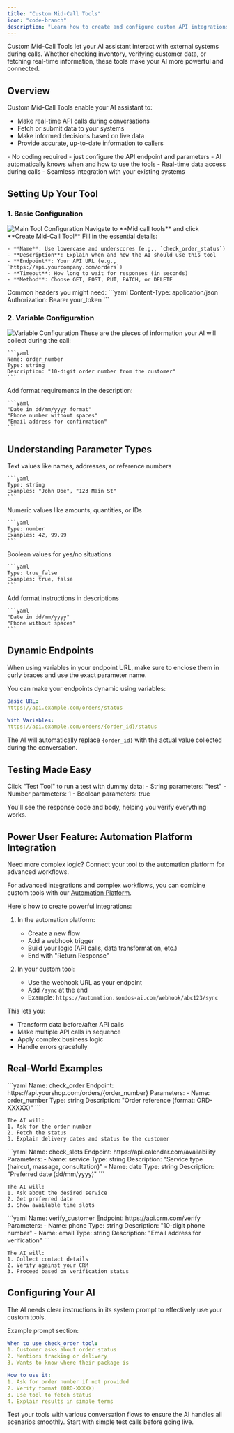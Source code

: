 ```yaml
---
title: "Custom Mid-Call Tools"
icon: "code-branch"
description: "Learn how to create and configure custom API integrations that your AI assistant can use during calls"
---
```


<Note>
  Custom Mid-Call Tools let your AI assistant interact with external systems
  during calls. Whether checking inventory, verifying customer data, or fetching
  real-time information, these tools make your AI more powerful and connected.
</Note>

## Overview

Custom Mid-Call Tools enable your AI assistant to:

- Make real-time API calls during conversations
- Fetch or submit data to your systems
- Make informed decisions based on live data
- Provide accurate, up-to-date information to callers

<Card title="Key Benefits" icon="star">
  - No coding required - just configure the API endpoint and parameters - AI
  automatically knows when and how to use the tools - Real-time data access
  during calls - Seamless integration with your existing systems
</Card>

## Setting Up Your Tool

### 1. Basic Configuration

<Frame>
  <img src="/resources/mid-call.png" alt="Main Tool Configuration" />
</Frame>

<Steps>
  <Step title="Access Tool Creation">
    Navigate to **Mid call tools** and click **Create Mid-Call Tool**
  </Step>

  <Step title="Configure Main Settings">
    Fill in the essential details:

    - **Name**: Use lowercase and underscores (e.g., `check_order_status`)
    - **Description**: Explain when and how the AI should use this tool
    - **Endpoint**: Your API URL (e.g., `https://api.yourcompany.com/orders`)
    - **Timeout**: How long to wait for responses (in seconds)
    - **Method**: Choose GET, POST, PUT, PATCH, or DELETE

  </Step>

  <Step title="Add Headers">
    Common headers you might need:
    ```yaml
    Content-Type: application/json
    Authorization: Bearer your_token
    ```
  </Step>
</Steps>

### 2. Variable Configuration

<Frame>
  <img src="/resources/mid-call-param.png" alt="Variable Configuration" />
</Frame>

<Steps>
  <Step title="Define Parameters">
    These are the pieces of information your AI will collect during the call:
    
    ```yaml
    Name: order_number
    Type: string
    Description: "10-digit order number from the customer"
    ```
  </Step>

  <Step title="Set Validation Rules">
    Add format requirements in the description:
    
    ```yaml
    "Date in dd/mm/yyyy format"
    "Phone number without spaces"
    "Email address for confirmation"
    ```
  </Step>
</Steps>

## Understanding Parameter Types

<CardGroup cols={2}>
  <Card title="String" icon="font">
    Text values like names, addresses, or reference numbers

    ```yaml
    Type: string
    Examples: "John Doe", "123 Main St"
    ```

  </Card>

  <Card title="Number" icon="calculator">
    Numeric values like amounts, quantities, or IDs

    ```yaml
    Type: number
    Examples: 42, 99.99
    ```

  </Card>

  <Card title="true_false" icon="toggle-on">
    Boolean values for yes/no situations

    ```yaml
    Type: true_false
    Examples: true, false
    ```

  </Card>

  <Card title="Formatting Help" icon="wand-magic-sparkles">
    Add format instructions in descriptions

    ```yaml
    "Date in dd/mm/yyyy"
    "Phone without spaces"
    ```

  </Card>
</CardGroup>

## Dynamic Endpoints

<Warning>
  When using variables in your endpoint URL, make sure to enclose them in curly
  braces and use the exact parameter name.
</Warning>

You can make your endpoints dynamic using variables:

```yaml
Basic URL:
https://api.example.com/orders/status

With Variables:
https://api.example.com/orders/{order_id}/status
```

The AI will automatically replace `{order_id}` with the actual value collected during the conversation.

## Testing Made Easy

<Card title="Automatic Testing" icon="vial">
Click "Test Tool" to run a test with dummy data:
- String parameters: "test"
- Number parameters: 1
- Boolean parameters: true

You'll see the response code and body, helping you verify everything works.

</Card>

## Power User Feature: Automation Platform Integration

<Note>
  Need more complex logic? Connect your tool to the automation platform for
  advanced workflows.
</Note>

For advanced integrations and complex workflows, you can combine custom tools with our [Automation Platform](/automation-platform/introduction).

Here's how to create powerful integrations:

1. In the automation platform:

   - Create a new flow
   - Add a webhook trigger
   - Build your logic (API calls, data transformation, etc.)
   - End with "Return Response"

2. In your custom tool:
   - Use the webhook URL as your endpoint
   - Add `/sync` at the end
   - Example: `https://automation.sondos-ai.com/webhook/abc123/sync`

This lets you:

- Transform data before/after API calls
- Make multiple API calls in sequence
- Apply complex business logic
- Handle errors gracefully

## Real-World Examples

<AccordionGroup>
  <Accordion title="Order Lookup System" icon="magnifying-glass">
    ```yaml
    Name: check_order
    Endpoint: https://api.yourshop.com/orders/{order_number}
    Parameters:
      - Name: order_number
        Type: string
        Description: "Order reference (format: ORD-XXXXX)"
    ```

    The AI will:
    1. Ask for the order number
    2. Fetch the status
    3. Explain delivery dates and status to the customer

  </Accordion>

  <Accordion title="Appointment Availability" icon="calendar">
    ```yaml
    Name: check_slots
    Endpoint: https://api.calendar.com/availability
    Parameters:
      - Name: service
        Type: string
        Description: "Service type (haircut, massage, consultation)"
      - Name: date
        Type: string
        Description: "Preferred date (dd/mm/yyyy)"
    ```

    The AI will:
    1. Ask about the desired service
    2. Get preferred date
    3. Show available time slots

  </Accordion>

  <Accordion title="Customer Verification" icon="shield-check">
    ```yaml
    Name: verify_customer
    Endpoint: https://api.crm.com/verify
    Parameters:
      - Name: phone
        Type: string
        Description: "10-digit phone number"
      - Name: email
        Type: string
        Description: "Email address for verification"
    ```

    The AI will:
    1. Collect contact details
    2. Verify against your CRM
    3. Proceed based on verification status

  </Accordion>
</AccordionGroup>

## Configuring Your AI

<Info>
  The AI needs clear instructions in its system prompt to effectively use your
  custom tools.
</Info>

Example prompt section:

```yaml
When to use check_order tool:
1. Customer asks about order status
2. Mentions tracking or delivery
3. Wants to know where their package is

How to use it:
1. Ask for order number if not provided
2. Verify format (ORD-XXXXX)
3. Use tool to fetch status
4. Explain results in simple terms
```

<Tip>
  Test your tools with various conversation flows to ensure the AI handles all
  scenarios smoothly. Start with simple test calls before going live.
</Tip>
